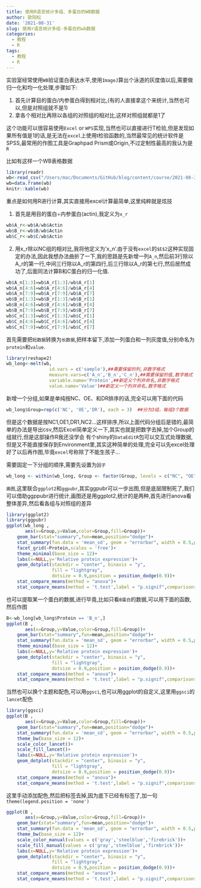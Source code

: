 ```yaml
---
title: 使用R语言统计多组、多蛋白的WB数据
author: 欧阳松
date: '2021-08-31'
slug: 使用r语言统计多组-多蛋白的wb数据
categories:
  - 教程
  - R
tags:
  - 教程
  - R
---
```


实验室经常使用`WB`验证蛋白表达水平,使用`ImageJ`算出个泳道的灰度值以后,需要做归一化和均一化处理,步骤如下:

1.  首先计算目的蛋白/内参蛋白得到相对比,(有的人直接拿这个来统计,当然也可以,但是对照组就不是1)
2.  拿各个相对比再除以各组的对照组的相对比,这样对照组就都是1了

这个功能可以很容易使用`Excel` or `WPS`实现,当然也可以直接进行T检验,但是发现如果所有值是1的话,是无法在`excel`上使用t检验函数的,当然最常见的统计软件是SPSS,最常用的作图工具是Graphpad Prism或Origin,不过定制性最高的我认为是`R`

比如有这样一个WB表格数据

```r
library(readr)
wb<-read_csv("/Users/mac/Documents/GitHub/blog/content/course/2021-08-31-使用r语言统计多组-多蛋白的wb数据/wb.csv")
wb=data.frame(wb)
knitr::kable(wb)
```

重点是如何用R进行计算,其实直接用excel计算最简单,这里纯粹就是炫技

1.  首先是用目的蛋白÷内参蛋白(actin),我定义为`x_r`

```r
wb$A_r<-wb$A/wb$Actin
wb$B_r<-wb$B/wb$Actin
wb$C_r<-wb$C/wb$Actin
```

2.  用x_r除以NC组的相对比,我将他定义为'x_n'.由于没有`excel`的`$E$2`这种实现固定的办法,因此我想办法曲折了一下,我的思路是先新增一列`A_n`,然后前3行除以A_r的第一行,中间三行除以A_r的第四行,后三行除以A_r的第七行,然后居然成功了,后面同法计算B和C蛋白的归一化值.

```r
wb$A_n[1:3]=wb$A_r[1:3]/wb$A_r[1]
wb$A_n[4:6]=wb$A_r[4:6]/wb$A_r[4]
wb$A_n[7:9]=wb$A_r[7:9]/wb$A_r[7]
wb$B_n[1:3]=wb$B_r[1:3]/wb$B_r[1]
wb$B_n[4:6]=wb$B_r[4:6]/wb$B_r[4]
wb$B_n[7:9]=wb$B_r[7:9]/wb$B_r[7]
wb$C_n[1:3]=wb$C_r[1:3]/wb$C_r[1]
wb$C_n[4:6]=wb$C_r[4:6]/wb$C_r[4]
wb$C_n[7:9]=wb$C_r[7:9]/wb$C_r[7]
```

首先需要把`短数据`转换为`长数据`,把样本留下,添加一列蛋白和一列灰度值,分别命名为`protein`和`value`.

```r
library(reshape2) 
wb_long<-melt(wb,
                id.vars = c('sample'),##需要保留的列,非数字格式
                measure.vars=c('A_n','B_n','C_n'),##需要保留的值,数字格式
                variable.name='Protein',##新定义个列并命名,非数字格式
                value.name='Value')##新定义一个列并命名,数字格式
```

新增一个分组,如果是单纯按NC、OE、和DR排序的话,完全可以用下面的代码

```r
wb_long$Group=rep(c('NC', 'OE','DR'), each = 3)  ##分为3组，每组3个数据
```

但是这个数据是按NC1,OE1,DR1,NC2...这样排序,所以上面代码分组后是错的,最简单的办法是导出csv,然后Excel简单定义一下,其实也就是把数字去掉,加个Group的组就行,但是这部操作R我还没学会 有个shiny的`DataEditR`包可以交互式处理数据,但是又不能直接保存到Environment里,其实这种简单的处理,完全可以先excel处理好了以后再作图,毕竟`excel`号称除了不能生孩子... 

需要固定一下分组的顺序,需要先设置为`因子`

```r
wb_long <- within(wb_long, Group <- factor(Group, levels = c("NC", "OE","DR"))) 
```

`画图`,这里联合`ggplot2`和`ggpubr`,其实ggpubr可以一步出图,但是底层限制死了,我们可以借助ggppubr进行统计,画图还是用ggplot2,统计的是两种,首先进行anova看整体差异,然后看各组与对照组的差异

```r
library(ggplot2)
library(ggpubr)
ggplot(wb_long ,
       aes(x=Group,y=Value,color=Group,fill=Group))+
    geom_bar(stat="summary",fun=mean,position="dodge")+
    stat_summary(fun.data = 'mean_sd', geom = "errorbar", width = 0.5,position = position_dodge(0.9))+
    facet_grid(~Protein,scales = 'free')+
    theme_minimal(base_size = 12)+
    labs(x=NULL,y='Relative protein expression')+
    geom_dotplot(stackdir = "center", binaxis = "y", 
                 fill = "lightgray", 
                 dotsize = 0.9,position = position_dodge(0.9))+
    stat_compare_means(method = "anova")+
    stat_compare_means(method = 't.test',label = "p.signif",comparisons = list(c('NC','OE'),c('NC','DR')))
```

也可以提取某一个蛋白的数据,进行毕竟,比如只看`B蛋白`的数据,可以用下面的函数,然后作图

```r
B<-wb_long[wb_long$Protein == 'B_n',]
ggplot(B ,
       aes(x=Group,y=Value,color=Group,fill=Group))+
    geom_bar(stat="summary",fun=mean,position="dodge")+
    stat_summary(fun.data = 'mean_sd', geom = "errorbar", width = 0.5,position = position_dodge(0.9))+
    theme_minimal(base_size = 12)+
    labs(x=NULL,y='Relative protein expression')+
    geom_dotplot(stackdir = "center", binaxis = "y", 
                 fill = "lightgray", 
                 dotsize = 0.9,position = position_dodge(0.9))+
    stat_compare_means(method = "anova")+
    stat_compare_means(method = 't.test',label = "p.signif",comparisons = list(c('NC','OE'),c('NC','DR')))
```

当然也可以换个主题和配色,可以用`ggsci`,也可以用ggplot的自定义,这里用`ggsci`的`lancet`配色

```r
library(ggsci)
ggplot(B ,
       aes(x=Group,y=Value,color=Group,fill=Group))+
    geom_bar(stat="summary",fun=mean,position="dodge")+
    stat_summary(fun.data = 'mean_sd', geom = "errorbar", width = 0.5,position = position_dodge(0.9))+
    theme_bw(base_size = 12)+
    scale_color_lancet()+
    scale_fill_lancet()+
    labs(x=NULL,y='Relative protein expression')+
    geom_dotplot(stackdir = "center", binaxis = "y", 
                 fill = "lightgray", 
                 dotsize = 0.9,position = position_dodge(0.9))+
    stat_compare_means(method = "anova")+
    stat_compare_means(method = 't.test',label = "p.signif",comparisons = list(c('NC','OE'),c('NC','DR')))
```

这里手动添加配色,然后把标签去掉,因为底下已经有标签了,加一句`theme(legend.position = 'none')`

```r
ggplot(B ,
       aes(x=Group,y=Value,color=Group,fill=Group))+
    geom_bar(stat="summary",fun=mean,position="dodge")+
    stat_summary(fun.data = 'mean_sd', geom = "errorbar", width = 0.5,position = position_dodge(0.9))+
    theme_bw(base_size = 12)+
    scale_color_manual(values = c('gray','steelblue','firebrick'))+
    scale_fill_manual(values = c('gray','steelblue','firebrick'))+
    labs(x=NULL,y='Relative protein expression')+
    geom_dotplot(stackdir = "center", binaxis = "y", 
                 fill = "lightgray", 
                 dotsize = 0.9,position = position_dodge(0.9))+
    stat_compare_means(method = "anova")+
    stat_compare_means(method = 't.test',label = "p.signif",comparisons = list(c('NC','OE'),c('NC','DR')))+theme(legend.position = 'none')
```
